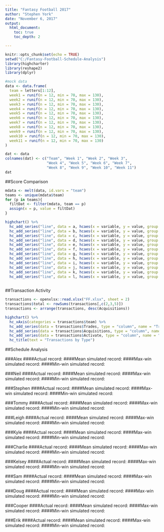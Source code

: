 ```yaml
---
title: "Fantasy Football 2017"
author: "Stephen York"
date: "November 6, 2017"
output: 
  html_document:
    toc: true
    toc_depth: 2

---
```


```r
knitr::opts_chunk$set(echo = TRUE)
setwd("C:/Fantasy-Football-Schedule-Analysis")
library(highcharter)
library(reshape2)
library(dplyr)
```

```r
#mock data
data <- data.frame(
  team = letters[1:12],
  week1 = runif(n = 12, min = 70, max = 130),
  week2 = runif(n = 12, min = 70, max = 130),
  week3 = runif(n = 12, min = 70, max = 130),
  week4 = runif(n = 12, min = 70, max = 130),
  week5 = runif(n = 12, min = 70, max = 130),
  week6 = runif(n = 12, min = 70, max = 130),
  week7 = runif(n = 12, min = 70, max = 130),
  week8 = runif(n = 12, min = 70, max = 130),
  week9 = runif(n = 12, min = 70, max = 130),
  week10 = runif(n = 12, min = 70, max = 130),
  week11 = runif(n = 12, min = 70, max = 130)
)
```


```r

dat <- data 
colnames(dat) <- c("Team", "Week 1", "Week 2", "Week 3",
                   "Week 4", "Week 5", "Week 6", "Week 7",
                   "Week 8", "Week 9", "Week 10", "Week 11")
dat
```

##Score Comparison
```r


mdata <- melt(data, id.vars = "team")
teams <- unique(mdata$team)
for (p in teams){
  filtDat <- filter(mdata, team == p)
  assign(x = p, value = filtDat)
}

highchart() %>%
  hc_add_series("line", data = a, hcaes(x = variable, y = value, group = team))%>%
  hc_add_series("line", data = b, hcaes(x = variable, y = value, group = team))%>%
  hc_add_series("line", data = c, hcaes(x = variable, y = value, group = team), visible = FALSE)%>%
  hc_add_series("line", data = d, hcaes(x = variable, y = value, group = team), visible = FALSE)%>%
  hc_add_series("line", data = e, hcaes(x = variable, y = value, group = team), visible = FALSE)%>%
  hc_add_series("line", data = f, hcaes(x = variable, y = value, group = team), visible = FALSE)%>%
  hc_add_series("line", data = g, hcaes(x = variable, y = value, group = team), visible = FALSE)%>%
  hc_add_series("line", data = h, hcaes(x = variable, y = value, group = team), visible = FALSE)%>%
  hc_add_series("line", data = i, hcaes(x = variable, y = value, group = team), visible = FALSE)%>%
  hc_add_series("line", data = j, hcaes(x = variable, y = value, group = team), visible = FALSE)%>%
  hc_add_series("line", data = k, hcaes(x = variable, y = value, group = team), visible = FALSE)%>%
  hc_add_series("line", data = l, hcaes(x = variable, y = value, group = team), visible = FALSE)
  

```

##Transaction Activity
```r
transactions <- openxlsx::read.xlsx("FF.xlsx", sheet = 2)
transactions$total <- rowSums(transactions[,c(2,3,5)])
transactions <- arrange(transactions, desc(Acquisitions))

highchart() %>%
  hc_xAxis(categories = transactions$team) %>%
  hc_add_series(data = transactions$Trades, type = "column", name = "Trades") %>%
  hc_add_series(data = transactions$Acquisitions, type = "column", name = "Acquisitions") %>%
  hc_add_series(data = transactions$Activate, type = "column", name = "Activations")%>%
  hc_title(text = "Transactions by Type")

```

##Schedule Analysis

###Alex
####Actual record:
####Mean simulated record:
####Max-win simulated record:
####Min-win simulated record:

###Neil
####Actual record:
####Mean simulated record:
####Max-win simulated record:
####Min-win simulated record:

###Stephen
####Actual record:
####Mean simulated record:
####Max-win simulated record:
####Min-win simulated record:

###Tommy
####Actual record:
####Mean simulated record:
####Max-win simulated record:
####Min-win simulated record:

###Leigh
####Actual record:
####Mean simulated record:
####Max-win simulated record:
####Min-win simulated record:

###Kyle
####Actual record:
####Mean simulated record:
####Max-win simulated record:
####Min-win simulated record:

###Charlie
####Actual record:
####Mean simulated record:
####Max-win simulated record:
####Min-win simulated record:

###Kelsey
####Actual record:
####Mean simulated record:
####Max-win simulated record:
####Min-win simulated record:

###Sam
####Actual record:
####Mean simulated record:
####Max-win simulated record:
####Min-win simulated record:

###Doug
####Actual record:
####Mean simulated record:
####Max-win simulated record:
####Min-win simulated record:

###Cooper
####Actual record:
####Mean simulated record:
####Max-win simulated record:
####Min-win simulated record:

###Erik
####Actual record:
####Mean simulated record:
####Max-win simulated record:
####Min-win simulated record:
